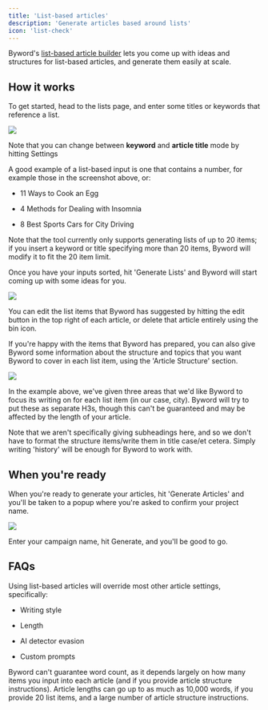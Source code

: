 ```yaml
---
title: 'List-based articles'
description: 'Generate articles based around lists'
icon: 'list-check'
---
```


Byword's [list-based article builder](/list-based-article-builder) lets you come up with ideas and structures for list-based articles, and generate them easily at scale.

## How it works

To get started, head to the lists page, and enter some titles or keywords that reference a list.

![](/images/Screenshot2025-03-12at08.34.05.png)

Note that you can change between **keyword** and **article title** mode by hitting Settings

A good example of a list-based input is one that contains a number, for example those in the screenshot above, or:

* 11 Ways to Cook an Egg

* 4 Methods for Dealing with Insomnia

* 8 Best Sports Cars for City Driving

<Note>
  Note that the tool currently only supports generating lists of up to 20 items; if you insert a keyword or title specifying more than 20 items, Byword will modify it to fit the 20 item limit.
</Note>

Once you have your inputs sorted, hit 'Generate Lists' and Byword will start coming up with some ideas for you.

![](/images/Screenshot2025-03-12at08.36.59.png)

You can edit the list items that Byword has suggested by hitting the edit button in the top right of each article, or delete that article entirely using the bin icon.

If you're happy with the items that Byword has prepared, you can also give Byword some information about the structure and topics that you want Byword to cover in each list item, using the 'Article Structure' section.

![](/images/Screenshot2025-03-12at08.37.42.png)

In the example above, we've given three areas that we'd like Byword to focus its writing on for each list item (in our case, city). Byword will try to put these as separate H3s, though this can't be guaranteed and may be affected by the length of your article.

Note that we aren't specifically giving subheadings here, and so we don't have to format the structure items/write them in title case/et cetera. Simply writing 'history' will be enough for Byword to work with.

## When you're ready

When you're ready to generate your articles, hit 'Generate Articles' and you'll be taken to a popup where you're asked to confirm your project name.

![](/images/Screenshot2025-03-12at08.43.09.png)

Enter your campaign name, hit Generate, and you'll be good to go.

## FAQs

<Accordion title="How does this interact with other article settings?">
  Using list-based articles will override most other article settings, specifically:

  * Writing style

  * Length

  * AI detector evasion

  * Custom prompts
</Accordion>

<Accordion title="What word length will this output?">
  Byword can't guarantee word count, as it depends largely on how many items you input into each article (and if you provide article structure instructions). Article lengths can go up to as much as 10,000 words, if you provide 20 list items, and a large number of article structure instructions.
</Accordion>